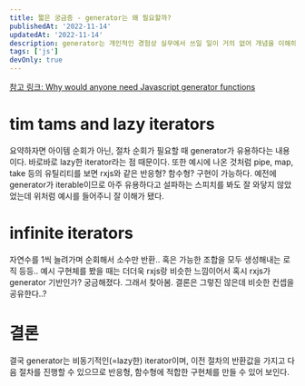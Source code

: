 ```yaml
---
title: 짧은 궁금증 - generator는 왜 필요할까?
publishedAt: '2022-11-14'
updatedAt: '2022-11-14'
description: generator는 개인적인 경험상 실무에서 쓰일 일이 거의 없어 개념을 이해하는 데 모호함이 있었다. 예전에 redux-saga에서 쓰이는 예제를 보았는데 문득 궁금해져 자세한 내용을 찾아보았다. 생각보다 generator가 담고 있는 의미는 중요했다.
tags: ['js']
devOnly: true
---
```


[참고 링크: Why would anyone need Javascript generator functions](https://jrsinclair.com/articles/2022/why-would-anyone-need-javascript-generator-functions/)

# tim tams and lazy iterators

요약하자면 아이템 순회가 아닌, 절차 순회가 필요할 때 generator가 유용하다는 내용이다. 바로바로 lazy한 iterator라는 점 때문이다. 또한 예시에 나온 것처럼 pipe, map, take 등의 유틸리티를 보면 rxjs와 같은 반응형? 함수형? 구현이 가능하다. 예전에 generator가 iterable이므로 아주 유용하다고 설파하는 스피치를 봐도 잘 와닿지 않았었는데 위처럼 예시를 들어주니 잘 이해가 됐다.

# infinite iterators

자연수를 1씩 늘려가며 순회해서 소수만 반환.. 혹은 가능한 조합을 모두 생성해내는 로직 등등.. 예시 구현체를 봤을 때는 더더욱 rxjs랑 비슷한 느낌이어서 혹시 rxjs가 generator 기반인가? 궁금해졌다. 그래서 찾아봄. 결론은 그렇진 않은데 비슷한 컨셉을 공유한다..?

# 결론

결국 generator는 비동기적인(=lazy한) iterator이며, 이전 절차의 반환값을 가지고 다음 절차를 진행할 수 있으므로 반응형, 함수형에 적합한 구현체를 만들 수 있어 보인다.
